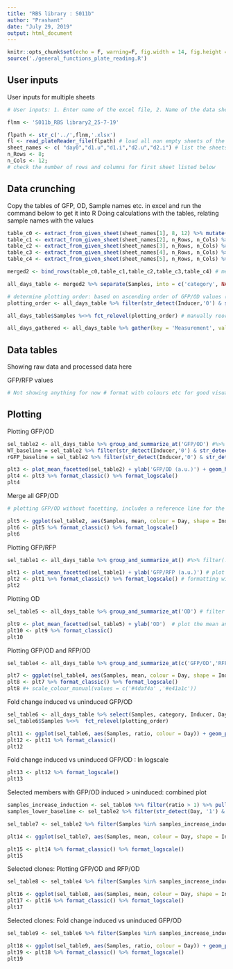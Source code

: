 ```yaml
---
title: "RBS library : S011b"
author: "Prashant"
date: "July 29, 2019"
output: html_document
---
```


```r
knitr::opts_chunk$set(echo = F, warning=F, fig.width = 14, fig.height = 3.5)
source('./general_functions_plate_reading.R')
```

## User inputs


User inputs for multiple sheets

```r
# User inputs: 1. Enter name of the excel file, 2. Name of the data sheet(S) 3. number of rows and columns in plate reader data 4. Title for plots #comment (file name starts in the previous directory of this Rproject)

flnm <- 'S011b_RBS library2_25-7-19'

flpath <- str_c('../',flnm,'.xlsx')
fl <- read_plateReader_file(flpath) # load all non empty sheets of the excel file into fl - as a list 
sheet_names <- c( "day0","d1.u","d1.i","d2.u","d2.i") # list the sheets to be loaded
n_Rows <- 8; 
n_Cols <- 12; 
# check the number of rows and columns for first sheet listed below
```

## Data crunching

Copy the tables of GFP, OD, Sample names etc. in excel and run the command below to get it into R
Doing calculations with the tables, relating sample names with the values

```r
table_c0 <- extract_from_given_sheet(sheet_names[1], 8, 12) %>% mutate(Inducer = '0 uM') %>% mutate(Day = '0') # extracing from each sheet
table_c1 <- extract_from_given_sheet(sheet_names[2], n_Rows, n_Cols) %>% mutate(Inducer = '0 uM') %>% mutate(Day = '1')
table_c2 <- extract_from_given_sheet(sheet_names[3], n_Rows, n_Cols) %>% mutate(Inducer = '1 uM') %>% mutate(Day = '1')
table_c3 <- extract_from_given_sheet(sheet_names[4], n_Rows, n_Cols) %>% mutate(Inducer = '0 uM') %>% mutate(Day = '2')
table_c4 <- extract_from_given_sheet(sheet_names[5], n_Rows, n_Cols) %>% mutate(Inducer = '1 uM') %>% mutate(Day = '2')

merged2 <- bind_rows(table_c0,table_c1,table_c2,table_c3,table_c4) # merge all sheets into 1 table

all_days_table <- merged2 %>% separate(Samples, into = c('category', NA), sep = '\\.', remove = F) %>% mutate(category  = fct_lump(category, 2, other_level = 'Controls')) # create a category row for controls and the library clones 6 and 7

# determine plotting order: based on ascending order of GFP/OD values (for single replicate data)
plotting_order <- all_days_table %>% filter(str_detect(Inducer,'0') & str_detect(Day,'1')) %>% arrange(`GFP/OD`) %>%  mutate(Samples = fct_inorder(Samples)) %>% pull(Samples) %>% levels()

all_days_table$Samples %<>% fct_relevel(plotting_order) # manually reorder samples for plotting

all_days_gathered <- all_days_table %>% gather(key = 'Measurement', value = 'Reading', OD, GFP, RFP, 'GFP/RFP', 'GFP/OD', 'RFP/OD') # gather different measurements and ratios into 1 column

```

## Data tables

Showing raw data and processed data here 

GFP/RFP values
``` r
# Not showing anything for now # format with colours etc for good visualization
```


## Plotting


Plotting GFP/OD

```r
sel_table2 <- all_days_table %>% group_and_summarize_at('GFP/OD') #%>% filter(!str_detect(Samples, "MG|LB")) %>% filter(!str_detect(Inducer, "s")) # filter neccesary samples for plotting ; by default mean and variance of GFP/RFP column
WT_baseline = sel_table2 %>% filter(str_detect(Inducer,'0') & str_detect(Day,'1') & str_detect(Samples,'RV')) %>% pull(mean) # find the value for pRV01
rGFP_baseline = sel_table2 %>% filter(str_detect(Inducer,'0') & str_detect(Day,'1') & str_detect(Samples,'rGFP')) %>% pull(mean) # find the value for pRV01

plt3 <- plot_mean_facetted(sel_table2) + ylab('GFP/OD (a.u.)') + geom_hline(yintercept = WT_baseline, linetype = 2) +  geom_hline(yintercept = rGFP_baseline, linetype = 2) # plot the mean, add y axis label and a baseline indication
plt4 <- plt3 %>% format_classic() %>% format_logscale()
plt4
```

Merge all GFP/OD

```r
# plotting GFP/OD without facetting, includes a reference line for the WT control

plt5 <- ggplot(sel_table2, aes(Samples, mean, colour = Day, shape = Inducer)) + geom_point(size = 2) + scale_shape_manual(values = c(1,19)) + ylab('GFP/OD (a.u.)') + ggtitle('RBS mutant library-2') + geom_hline(yintercept = WT_baseline, linetype = 2)
plt6 <- plt5 %>% format_classic() %>% format_logscale()
plt6
```

Plotting GFP/RFP 

```r
sel_table1 <- all_days_table %>% group_and_summarize_at() #%>% filter(!str_detect(Samples, "MG|LB")) %>% filter(!str_detect(Inducer, "s")) # filter neccesary samples for plotting ; by default mean and variance of GFP/RFP column

plt1 <- plot_mean_facetted(sel_table1) + ylab('GFP/RFP (a.u.)') # plot the mean and add y axis label
plt2 <- plt1 %>% format_classic() %>% format_logscale() # formatting with clean classic look and on a logscale
plt2

```

Plotting OD 

```r
sel_table5 <- all_days_table %>% group_and_summarize_at('OD') # filter neccesary samples for plotting ; by default mean and variance of GFP/RFP column

plt9 <- plot_mean_facetted(sel_table5) + ylab('OD')  # plot the mean and add y axis label 
plt10 <- plt9 %>% format_classic()
plt10
```

Plotting GFP/OD and RFP/OD

```r
sel_table4 <- all_days_table %>% group_and_summarize_at(c('GFP/OD','RFP/OD')) # filter neccesary samples for plotting ; by default mean and variance of GFP/RFP column

plt7 <- ggplot(sel_table4, aes(Samples, mean, colour = Day, shape = Inducer)) + geom_point(size = 2) + scale_shape_manual(values = c(1,19,2)) + facet_grid(Measurement ~ category, scales = 'free_x', space = 'free_x') + ylab('Fluorescence/OD (a.u.)') + ggtitle('RBS mutant library-2')
plt8 <- plt7 %>% format_classic() %>% format_logscale()
plt8 #+ scale_colour_manual(values = c('#4daf4a' ,'#e41a1c'))
```

Fold change induced vs uninduced GFP/OD

```r
sel_table6 <- all_days_table %>% select(Samples, category, Inducer, Day, `GFP/OD`) %>% filter(!str_detect(Day,'0')) %>% spread(Inducer, `GFP/OD`) %>% mutate(ratio = `1 uM`/`0 uM`) # spread GFP/OD for induced and uninduced and calculate ratio
sel_table6$Samples %<>%  fct_relevel(plotting_order)

plt11 <- ggplot(sel_table6, aes(Samples, ratio, colour = Day)) + geom_point(size = 2) + facet_grid(~ category, scales = 'free_x', space = 'free_x') + geom_hline(yintercept = 1, linetype = 2) + ylab('Induced/Uninduced ratio (GFP/OD)') + ggtitle('RBS mutant library-2')
plt12 <- plt11 %>% format_classic()
plt12
```

Fold change induced vs uninduced GFP/OD : In logscale

```r

plt13 <- plt12 %>% format_logscale()
plt13
```

Selected members with GFP/OD induced > uninduced: combined plot

```r
samples_increase_induction <- sel_table6 %>% filter(ratio > 1) %>% pull(Samples) # select the samples with induced GFP/OD > uninduced
samples_lower_baseline <- sel_table2 %>% filter(str_detect(Day, '1') & str_detect(Inducer, '0')) %>% filter(mean <= WT_baseline) %>% pull(Samples) # select the samples with induced GFP/OD > uninduced

sel_table7 <- sel_table2 %>% filter(Samples %in% samples_increase_induction & Samples %in% samples_lower_baseline) # select samples with lower baseline and increased GFP/OD upon induction on either day1 or 2

plt14 <- ggplot(sel_table7, aes(Samples, mean, colour = Day, shape = Inducer)) + geom_point(size = 2) + scale_shape_manual(values = c(1,19,2)) + ylab('GFP/OD (a.u.)') + ggtitle('RBS mutant library-2: Selected clones') + geom_hline(yintercept = WT_baseline, linetype = 2)

plt15 <- plt14 %>% format_classic() %>% format_logscale()
plt15
```


Selected clones: Plotting GFP/OD and RFP/OD

```r
sel_table8 <- sel_table4 %>% filter(Samples %in% samples_increase_induction & Samples %in% samples_lower_baseline) # select samples with lower baseline and increased GFP/OD upon induction on either day1 or 2

plt16 <- ggplot(sel_table8, aes(Samples, mean, colour = Day, shape = Inducer)) + geom_point(size = 2) + scale_shape_manual(values = c(1,19,2)) + facet_grid(Measurement ~ ., scales = 'free_x', space = 'free_x') + ylab('Fluorescence/OD (a.u.)') + ggtitle('RBS mutant library-2: Selected clones')
plt17 <- plt16 %>% format_classic() %>% format_logscale()
plt17
```

Selected clones: Fold change induced vs uninduced GFP/OD

```r
sel_table9 <- sel_table6 %>% filter(Samples %in% samples_increase_induction & Samples %in% samples_lower_baseline) # select samples with lower baseline and increased GFP/OD upon induction  on either day1 or 2

plt18 <- ggplot(sel_table9, aes(Samples, ratio, colour = Day)) + geom_point(size = 2)  + geom_hline(yintercept = 1, linetype = 2) + ylab('Induced/Uninduced ratio (GFP/OD)') + ggtitle('RBS mutant library-2')
plt19 <- plt18 %>% format_classic() %>% format_logscale()
plt19
```